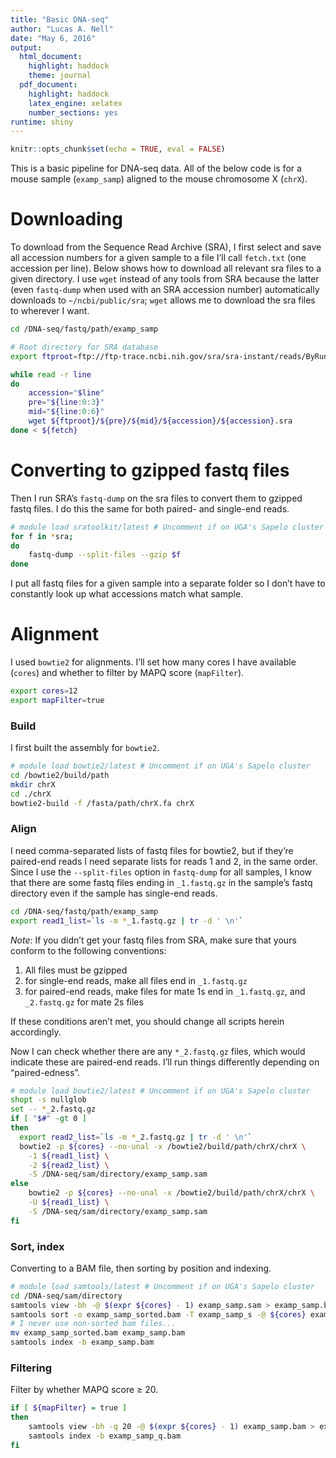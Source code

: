 ```yaml
---
title: "Basic DNA-seq"
author: "Lucas A. Nell"
date: "May 6, 2016"
output:
  html_document:
    highlight: haddock
    theme: journal
  pdf_document:
    highlight: haddock
    latex_engine: xelatex
    number_sections: yes
runtime: shiny
---
```


```r
knitr::opts_chunk$set(echo = TRUE, eval = FALSE)
```

This is a basic pipeline for DNA-seq data. All of the below code is for a mouse sample
(`examp_samp`) aligned to the mouse chromosome X (`chrX`).


# Downloading

To download from the Sequence Read Archive (SRA), I first select and save all accession
numbers for a given sample to a file I'll call `fetch.txt` (one accession per line). 
Below shows how to download all relevant sra files to a given directory. I use `wget` 
instead of any tools from  SRA because the latter (even `fastq-dump` when used with an 
SRA accession number) automatically downloads to `~/ncbi/public/sra`; `wget` allows 
me to download the sra files to wherever I want.

``` bash
cd /DNA-seq/fastq/path/examp_samp

# Root directory for SRA database
export ftproot=ftp://ftp-trace.ncbi.nih.gov/sra/sra-instant/reads/ByRun/sra

while read -r line
do
    accession="$line"
    pre="${line:0:3}"
    mid="${line:0:6}"
    wget ${ftproot}/${pre}/${mid}/${accession}/${accession}.sra
done < ${fetch}
```


# Converting to gzipped fastq files

Then I run SRA's `fastq-dump` on the sra files to convert them to gzipped fastq files.
I do this the same for both paired- and single-end reads.

```bash
# module load sratoolkit/latest # Uncomment if on UGA's Sapelo cluster
for f in *sra;
do
    fastq-dump --split-files --gzip $f
done
```

I put all fastq files for a given sample into a separate folder so I don't have
to constantly look up what accessions match what sample.


# Alignment

I used `bowtie2` for alignments. I'll set how many cores I have available (`cores`) 
and whether to filter by MAPQ score (`mapFilter`).

``` bash
export cores=12
export mapFilter=true
```



### Build

I first built the assembly for `bowtie2`.

``` bash
# module load bowtie2/latest # Uncomment if on UGA's Sapelo cluster
cd /bowtie2/build/path
mkdir chrX
cd ./chrX
bowtie2-build -f /fasta/path/chrX.fa chrX
```


### Align

I need comma-separated lists of fastq files for bowtie2, but if they're paired-end reads
I need separate lists for reads 1 and 2, in the same order. Since I use the 
`--split-files` option in `fastq-dump` for all samples, I know that there are some fastq
files ending in `_1.fastq.gz` in the sample's fastq directory even if the sample has 
single-end reads.
``` bash
cd /DNA-seq/fastq/path/examp_samp
export read1_list=`ls -m *_1.fastq.gz | tr -d ' \n'`
```

*Note*: If you didn't get your fastq files from SRA, make sure that yours conform to the 
following conventions: 

(1) All files must be gzipped
(2) for single-end reads, make all files end in `_1.fastq.gz`
(3) for paired-end reads, make files for mate 1s end in `_1.fastq.gz`, and 
`_2.fastq.gz` for mate 2s files

If these conditions aren't met, you should change all scripts herein accordingly.


Now I can check whether there are any `*_2.fastq.gz` files, which would indicate these 
are paired-end reads. I'll run things differently depending on "paired-edness".

``` bash
# module load bowtie2/latest # Uncomment if on UGA's Sapelo cluster
shopt -s nullglob
set -- *_2.fastq.gz
if [ "$#" -gt 0 ]
then
  export read2_list=`ls -m *_2.fastq.gz | tr -d ' \n'`
  bowtie2 -p ${cores} --no-unal -x /bowtie2/build/path/chrX/chrX \
    -1 ${read1_list} \
    -2 ${read2_list} \
    -S /DNA-seq/sam/directory/examp_samp.sam
else
    bowtie2 -p ${cores} --no-unal -x /bowtie2/build/path/chrX/chrX \
    -U ${read1_list} \
    -S /DNA-seq/sam/directory/examp_samp.sam
fi
```



### Sort, index
Converting to a BAM file, then sorting by position and indexing.

``` bash
# module load samtools/latest # Uncomment if on UGA's Sapelo cluster
cd /DNA-seq/sam/directory
samtools view -bh -@ $(expr ${cores} - 1) examp_samp.sam > examp_samp.bam
samtools sort -o examp_samp_sorted.bam -T examp_samp_s -@ ${cores} examp_samp.bam
# I never use non-sorted bam files...
mv examp_samp_sorted.bam examp_samp.bam
samtools index -b examp_samp.bam
```

### Filtering

Filter by whether MAPQ score ≥ 20.

``` bash
if [ ${mapFilter} = true ]
then
    samtools view -bh -q 20 -@ $(expr ${cores} - 1) examp_samp.bam > examp_samp_q.bam
    samtools index -b examp_samp_q.bam
fi
```


<!---
# For converting to html or pdf files:
rmarkdown::render('basic_DNA-seq.Rmd')
rmarkdown::render('basic_DNA-seq.Rmd', 'pdf_document')
-->
